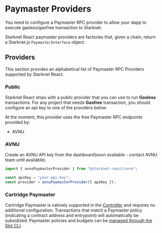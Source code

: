# Paymaster Providers

You need to configure a Paymaster RPC provider to allow your dapp to execute gasless/gasfree transaction to
Starknet.

Starknet React paymaster providers are factories that, given a chain, return a Starknet.js
`PaymasterInterface` object.

## Providers

This section provides an alphabetical list of Paymaster RPC Providers supported by
Starknet React.

### Public

Starknet React ships with a public provider that you can use to run **Gasless** transactions.
For any project that needs **Gasfree** transaction, you should configure an *api key* to one
of the providers below.

At the moment, this provider uses the free Paymaster RPC endpoints provided by:

 - AVNU

### AVNU

Create an AVNU API key from the dashboard(soon available - contact AVNU team until available).

```ts twoslash
import { avnuPaymasterProvider } from "@starknet-react/core";

const apiKey = "your-api-key";
const provider = avnuPaymasterProvider({ apiKey });
```

### Cartridge Paymaster

Cartridge Paymaster is natively supported in the [Controller](https://docs.cartridge.gg/controller/overview) and requires no additional configuration.
Transactions that match a Paymaster policy (indicating a contract address and entrypoint) will automatically be subsidized.
Paymaster policies and budgets can be [managed through the Slot CLI](https://docs.cartridge.gg/slot/paymaster).
